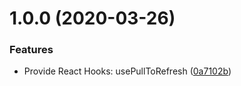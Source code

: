 
<Meta title="Basic|发布日志" />

# 1.0.0 (2020-03-26)


### Features

* Provide React Hooks: usePullToRefresh ([0a7102b](https://github.com/xuyuanxiang/react-hooks-pull-to-refresh/commit/0a7102b976715729c4bfe0c3f275b6a7f4dddd3b))





